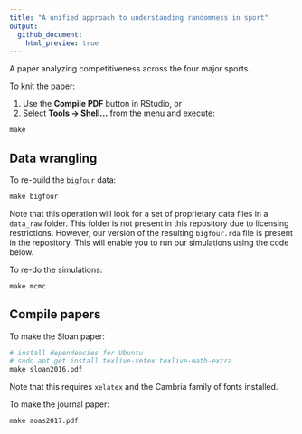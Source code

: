 ```yaml
---
title: "A unified approach to understanding randomness in sport"
output:
  github_document:
    html_preview: true
---
```


A paper analyzing competitiveness across the four major sports.

To knit the paper:

#. Use the **Compile PDF** button in RStudio, or
#. Select **Tools -> Shell...** from the menu and execute:
```r
make
```

## Data wrangling

To re-build the `bigfour` data:
```r
make bigfour
```

Note that this operation will look for a set of proprietary data files in a `data_raw` folder. This folder is not present in this repository due to licensing restrictions. However, our version of the resulting `bigfour.rda` file is present in the repository. This will enable you to run our simulations using the code below. 

To re-do the simulations:
```r
make mcmc
```

## Compile papers

To make the Sloan paper:
```r
# install dependencies for Ubuntu
# sudo apt get install texlive-xetex texlive-math-extra
make sloan2016.pdf
```
Note that this requires `xelatex` and the Cambria family of fonts installed. 

To make the journal paper:
```r
make aoas2017.pdf
```

